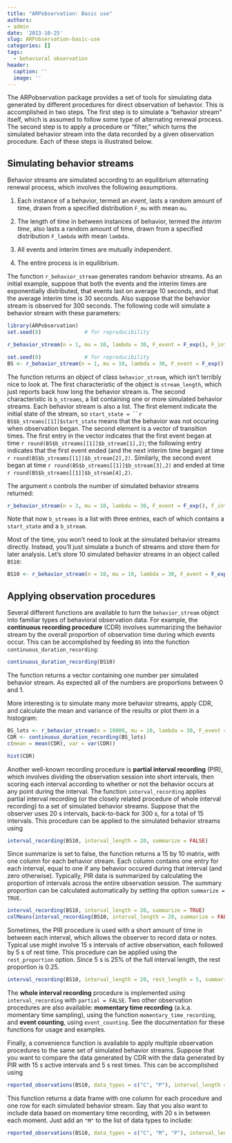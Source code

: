 ```yaml
---
title: "ARPobservation: Basic use"
authors:
- admin
date: '2013-10-25'
slug: ARPobservation-basic-use
categories: []
tags:
  - behavioral observation
header:
  caption: ''
  image: ''
---
```


The ARPobservation package provides a set of tools for simulating data generated by different procedures for direct observation of behavior. This is accomplished in two steps. The first step is to simulate a "behavior stream" itself, which is assumed to follow some type of alternating renewal process. The second step is to apply a procedure or "filter," which turns the simulated behavior stream into the data recorded by a given observation procedure. Each of these steps is illustrated below. 

## Simulating behavior streams

Behavior streams are simulated according to an equilibrium alternating renewal process, which involves the following assumptions.

1. Each instance of a behavior, termed an *event*, lasts a random amount of time, drawn from a specified distribution `F_mu` with mean `mu`. 

2. The length of time in between instances of behavior, termed the *interim time*, also lasts a random amount of time, drawn from a specified distribution `F_lambda` with mean `lambda`. 

3. All events and interim times are mutually independent.

4. The entire process is in equilibrium.

The function `r_behavior_stream` generates random behavior streams. As an initial example, suppose that both the events and the interim times are exponentially distributed, that events last on average 10 seconds, and that the average interim time is 30 seconds. Also suppose that the behavior stream is observed for 300 seconds. The following code will simulate a behavior stream with these parameters:

```r
library(ARPobservation)
set.seed(8)              # for reproducibility

r_behavior_stream(n = 1, mu = 10, lambda = 30, F_event = F_exp(), F_interim = F_exp(), stream_length = 300)
```
```r
set.seed(8)              # for reproducibility
BS <- r_behavior_stream(n = 1, mu = 10, lambda = 30, F_event = F_exp(), F_interim = F_exp(), stream_length = 300)
```

The function returns an object of class `behavior_stream`, which isn't terribly nice to look at. The first characteristic of the object is `stream_length`, which just reports back how long the behavior stream is. The second characteristic is `b_streams`, a list containing one or more simulated behavior streams. Each behavior stream is also a list. The first element indicate the initial state of the stream, so `start_state = ``r BS$b_streams[[1]]$start_state` means that the behavior was not occuring when observation began. The second element is a vector of transition times. The first entry in the vector indicates that the first event began at time `r round(BS$b_streams[[1]]$b_stream[1],2)`; the following entry indicates that the first event ended (and the next interim time began) at time `r round(BS$b_streams[[1]]$b_stream[2],2)`. Similarly, the second event began at time `r round(BS$b_streams[[1]]$b_stream[3],2)` and ended at time `r round(BS$b_streams[[1]]$b_stream[4],2)`.

The argument `n` controls the number of simulated behavior streams returned:
```r
r_behavior_stream(n = 3, mu = 10, lambda = 30, F_event = F_exp(), F_interim = F_exp(), stream_length = 300)
```
Note that now `b_streams` is a list with three entries, each of which contains a `start_state` and a `b_stream`. 

Most of the time, you won't need to look at the simulated behavior streams directly. Instead, you'll just simulate a bunch of streams and store them for later analysis. Let's store 10 simulated behavior streams in an object called `BS10`:
```r
BS10 <- r_behavior_stream(n = 10, mu = 10, lambda = 30, F_event = F_exp(), F_interim = F_exp(), stream_length = 300)
```


## Applying observation procedures

Several different functions are available to turn the `behavior_stream` object into familiar types of behavioral observation data. For example, the **continuous recording procedure** (CDR) involves summarizing the behavior stream by the overall proportion of observation time during which events occur. This can be accomplished by feeding `BS` into the function `continuous_duration_recording`:
```r
continuous_duration_recording(BS10)
```
The function returns a vector containing one number per simulated behavior stream. As expected all of the numbers are proportions between 0 and 1.

More interesting is to simulate many more behavior streams, apply CDR, and calculate the mean and variance of the results or plot them in a histogram:
```r
BS_lots <- r_behavior_stream(n = 10000, mu = 10, lambda = 30, F_event = F_exp(), F_interim = F_exp(), stream_length = 300)
CDR <- continuous_duration_recording(BS_lots)
c(mean = mean(CDR), var = var(CDR))
```
```r
hist(CDR)
```

Another well-known recording procedure is **partial interval recording** (PIR), which involves dividing the observation session into short intervals, then scoring each interval according to whether or not the behavior occurs at any point during the interval. The function `interval_recording` applies partial interval recording (or the closely related procedure of whole interval recording) to a set of simulated behavior streams. Suppose that the observer uses 20 s intervals, back-to-back for 300 s, for a total of 15 intervals. This procedure can be applied to the simulated behavior streams using 
```r
interval_recording(BS10, interval_length = 20, summarize = FALSE)
```
Since summarize is set to false, the function returns a 15 by 10 matrix, with one column for each behavior stream. Each column contains one entry for each interval, equal to one if any behavior occured during that interval (and zero otherwise). Typically, PIR data is summarized by calculating the proportion of intervals across the entire observation session. The summary proportion can be calculated automatically by setting the option `summarize = TRUE`. 
```r
interval_recording(BS10, interval_length = 20, summarize = TRUE)
colMeans(interval_recording(BS10, interval_length = 20, summarize = FALSE)) # compare to summarized results
```

Sometimes, the PIR procedure is used with a short amount of time in between each interval, which allows the observer to record data or notes. Typical use might involve 15 s intervals of active observation, each followed by 5 s of rest time. This procedure can be applied using the `rest_proportion` option. Since 5 s is 25% of the full interval length, the rest proportion is 0.25. 
```r
interval_recording(BS10, interval_length = 20, rest_length = 5, summarize = TRUE)
```
The **whole interval recording** procedure is implemented using `interval_recording` with `partial = FALSE`. Two other observation procedures are also available: **momentary time recording** (a.k.a. momentary time sampling), using the function `momentary_time_recording`, and **event counting**, using `event_counting`. See the documentation for these functions for usage and examples. 

Finally, a convenience function is available to apply multiple observation procedures to the same set of simulated behavior streams. Suppose that you want to compare the data generated by CDR with the data generated by PIR with 15 s active intervals and 5 s rest times. This can be accomplished using 
```r
reported_observations(BS10, data_types = c("C", "P"), interval_length = 20, rest_length = 5)
```
This function returns a data frame with one column for each procedure and one row for each simulated behavior stream. Say that you also want to include data based on momentary time recording, with 20 s in between each moment. Just add an `"M"` to the list of data types to include:
```r
reported_observations(BS10, data_types = c("C", "M", "P"), interval_length = 20, rest_length = 5)
```
